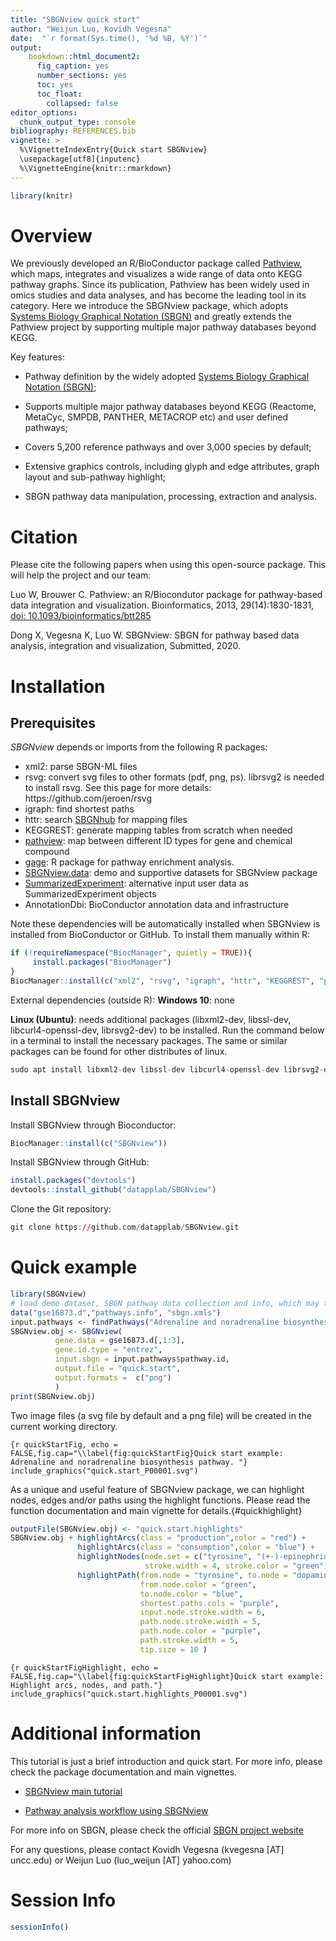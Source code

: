 ```yaml
---
title: "SBGNview quick start"
author: "Weijun Luo, Kovidh Vegesna"
date:  "`r format(Sys.time(), '%d %B, %Y')`"
output: 
    bookdown::html_document2:
      fig_caption: yes
      number_sections: yes
      toc: yes
      toc_float: 
        collapsed: false
editor_options: 
  chunk_output_type: console
bibliography: REFERENCES.bib
vignette: >
  %\VignetteIndexEntry{Quick start SBGNview}
  \usepackage[utf8]{inputenc}
  %\VignetteEngine{knitr::rmarkdown}
---
```


```r
library(knitr)
```

# Overview
We previously developed an R/BioConductor package called [Pathview](https://www.bioconductor.org/packages/pathview), which maps, integrates and visualizes a wide range of data onto KEGG pathway graphs. Since its publication, Pathview has been widely used in omics studies and data analyses, and has become the leading tool in its category. Here we introduce the SBGNview package, which adopts [Systems Biology Graphical Notation (SBGN)](https://sbgn.github.io/) and greatly extends the Pathview project by supporting multiple major pathway databases beyond KEGG.

Key features:

* Pathway definition by the widely adopted [Systems Biology Graphical Notation (SBGN)](https://sbgn.github.io/);

* Supports multiple major pathway databases beyond KEGG (Reactome, MetaCyc, SMPDB, PANTHER, METACROP etc) and user defined pathways;

* Covers 5,200 reference pathways and over 3,000 species by default;

* Extensive graphics controls, including glyph and edge attributes, graph layout and sub-pathway highlight;

* SBGN pathway data manipulation, processing, extraction and analysis.

# Citation

Please cite the following papers when using this open-source  package. This will help the project and our team:

Luo W, Brouwer C. Pathview: an R/Biocondutor package for pathway-based data integration and visualization. Bioinformatics, 2013, 29(14):1830-1831, <a href=https://doi.org/10.1093/bioinformatics/btt285>doi: 10.1093/bioinformatics/btt285</a>


Dong X, Vegesna K, Luo W. SBGNview: SBGN for pathway based data analysis, integration and visualization, Submitted, 2020.

# Installation

## Prerequisites

*SBGNview* depends or imports from the following R packages:

* xml2: parse SBGN-ML files
* rsvg: convert svg files to other formats (pdf, png, ps). librsvg2 is needed to install rsvg. See this page for more details: https://github.com/jeroen/rsvg
* igraph: find shortest paths
* httr: search [SBGNhub](https://github.com/datapplab/SBGNhub/tree/master/data/id.mapping.unique.pair.name) for mapping files
* KEGGREST: generate mapping tables from scratch when needed
* [pathview](https://bioconductor.org/packages/release/bioc/html/pathview.html): map between different ID types for gene and chemical compound
* [gage](https://bioconductor.org/packages/release/bioc/html/gage.html): R package for pathway enrichment analysis.
* [SBGNview.data](https://bioconductor.org/packages/release/data/experiment/html/SBGNview.data.html): demo and supportive datasets for SBGNview package
* [SummarizedExperiment](https://bioconductor.org/packages/release/bioc/html/SummarizedExperiment.html): alternative input user data as SummarizedExperiment objects
* AnnotationDbi: BioConductor annotation data and infrastructure

Note these dependencies will be automatically installed when SBGNview is installed from BioConductor or GitHub. To install them manually within R:

```r
if (!requireNamespace("BiocManager", quietly = TRUE)){
     install.packages("BiocManager")
}
BiocManager::install(c("xml2", "rsvg", "igraph", "httr", "KEGGREST", "pathview", "gage", "SBGNview.data", "SummarizedExperiment", "AnnotationDbi"))
```

External dependencies (outside R):
**Windows 10**: none

**Linux (Ubuntu)**: needs additional packages (libxml2-dev, libssl-dev, libcurl4-openssl-dev, librsvg2-dev) to be installed. Run the command below in a terminal to install the necessary packages. The same or similar packages can be found for other distributes of linux.
```r
sudo apt install libxml2-dev libssl-dev libcurl4-openssl-dev librsvg2-dev
```

## Install SBGNview
Install SBGNview through Bioconductor: 
```r
BiocManager::install(c("SBGNview"))
```
Install SBGNview through GitHub:
```r
install.packages("devtools")
devtools::install_github("datapplab/SBGNview")
```
Clone the Git repository:
```r
git clone https://github.com/datapplab/SBGNview.git
```

# Quick example {#quickexample}
```r
library(SBGNview)
# load demo dataset, SBGN pathway data collection and info, which may take a few seconds
data("gse16873.d","pathways.info", "sbgn.xmls")
input.pathways <- findPathways("Adrenaline and noradrenaline biosynthesis")
SBGNview.obj <- SBGNview(
          gene.data = gse16873.d[,1:3], 
          gene.id.type = "entrez",
          input.sbgn = input.pathways$pathway.id,
          output.file = "quick.start", 
          output.formats =  c("png")
          ) 
print(SBGNview.obj)
```

Two image files (a svg file by default and a png file) will be created in the current working directory.

```{r quickStartFig, echo = FALSE,fig.cap="\\label{fig:quickStartFig}Quick start example: Adrenaline and noradrenaline biosynthesis pathway. "}
include_graphics("quick.start_P00001.svg")
```

As a unique and useful feature of SBGNview package, we can highlight nodes, edges and/or paths using the highlight functions. Please read the function documentation and main vignette for details.{#quickhighlight}

```r
outputFile(SBGNview.obj) <- "quick.start.highlights"
SBGNview.obj + highlightArcs(class = "production",color = "red") + 
               highlightArcs(class = "consumption",color = "blue") +
               highlightNodes(node.set = c("tyrosine", "(+-)-epinephrine"), 
                              stroke.width = 4, stroke.color = "green") + 
               highlightPath(from.node = "tyrosine", to.node = "dopamine",
                             from.node.color = "green",
                             to.node.color = "blue",
                             shortest.paths.cols = "purple",
                             input.node.stroke.width = 6,
                             path.node.stroke.width = 5,
                             path.node.color = "purple",
                             path.stroke.width = 5,
                             tip.size = 10 )
```

```{r quickStartFigHighlight, echo = FALSE,fig.cap="\\label{fig:quickStartFigHighlight}Quick start example: Highlight arcs, nodes, and path."}
include_graphics("quick.start.highlights_P00001.svg")
```

# Additional information
This tutorial is just a brief introduction and quick start. For more info, please check the package documentation and main vignettes.

* [SBGNview main tutorial](https://bioconductor.org/packages/devel/bioc/vignettes/SBGNview/inst/doc/SBGNview.Vignette.html)

* [Pathway analysis workflow using SBGNview](https://bioconductor.org/packages/devel/bioc/vignettes/SBGNview/inst/doc/pathway.enrichment.analysis.html)

For more info on SBGN, please check the official [SBGN project website](https://sbgn.github.io/)

For any questions, please contact Kovidh Vegesna (kvegesna [AT] uncc.edu) or Weijun Luo (luo_weijun [AT] yahoo.com)

# Session Info
```r
sessionInfo()
```

